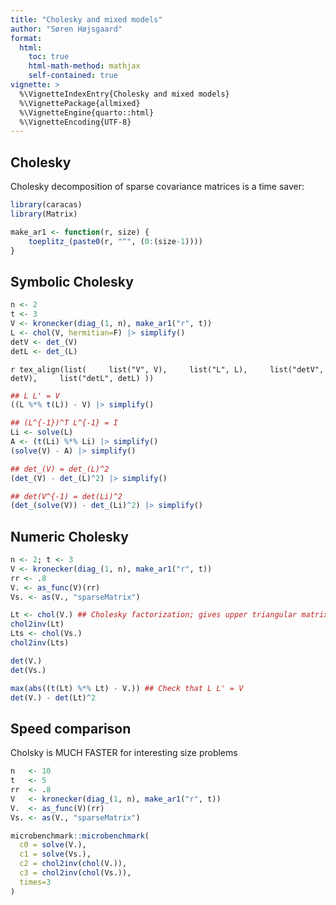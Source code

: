 ```yaml
---
title: "Cholesky and mixed models"
author: "Søren Højsgaard"
format: 
  html:
    toc: true
    html-math-method: mathjax
    self-contained: true 
vignette: >
  %\VignetteIndexEntry{Cholesky and mixed models}
  %\VignettePackage{allmixed}
  %\VignetteEngine{quarto::html}
  %\VignetteEncoding{UTF-8}
---
```




## Cholesky

Cholesky decomposition of sparse covariance matrices is a time saver:


```r
library(caracas)
library(Matrix)
```

```r
make_ar1 <- function(r, size) {
    toeplitz_(paste0(r, "^", (0:(size-1))))
}
```



## Symbolic Cholesky


```r
n <- 2
t <- 3
V <- kronecker(diag_(1, n), make_ar1("r", t))
L <- chol(V, hermitian=F) |> simplify()
detV <- det_(V)
detL <- det_(L)
```

`r tex_align(list(
    list("V", V),
    list("L", L),
    list("detV", detV),
    list("detL", detL)
))`




```r

## L L' = V
((L %*% t(L)) - V) |> simplify()

## (L^{-1})^T L^{-1} = I
Li <- solve(L)
A <- (t(Li) %*% Li) |> simplify()
(solve(V) - A) |> simplify()

## det_(V) = det_(L)^2
(det_(V) - det_(L)^2) |> simplify()

## det(V^{-1) = det(Li)^2
(det_(solve(V)) - det_(Li)^2) |> simplify()
```


## Numeric Cholesky

```r
n <- 2; t <- 3
V <- kronecker(diag_(1, n), make_ar1("r", t))
rr <- .8
V. <- as_func(V)(rr)
Vs. <- as(V., "sparseMatrix")

Lt <- chol(V.) ## Cholesky factorization; gives upper triangular matrix
chol2inv(Lt)
Lts <- chol(Vs.)
chol2inv(Lts)

det(V.)
det(Vs.)

max(abs((t(Lt) %*% Lt) - V.)) ## Check that L L' = V 
det(V.) - det(Lt)^2
```


## Speed comparison

Cholsky is MUCH FASTER for interesting size problems


```r
n   <- 10
t   <- 5
rr  <- .8
V   <- kronecker(diag_(1, n), make_ar1("r", t))
V.  <- as_func(V)(rr)
Vs. <- as(V., "sparseMatrix")

microbenchmark::microbenchmark(
  c0 = solve(V.),
  c1 = solve(Vs.),
  c2 = chol2inv(chol(V.)),
  c3 = chol2inv(chol(Vs.)),
  times=3
)
```


